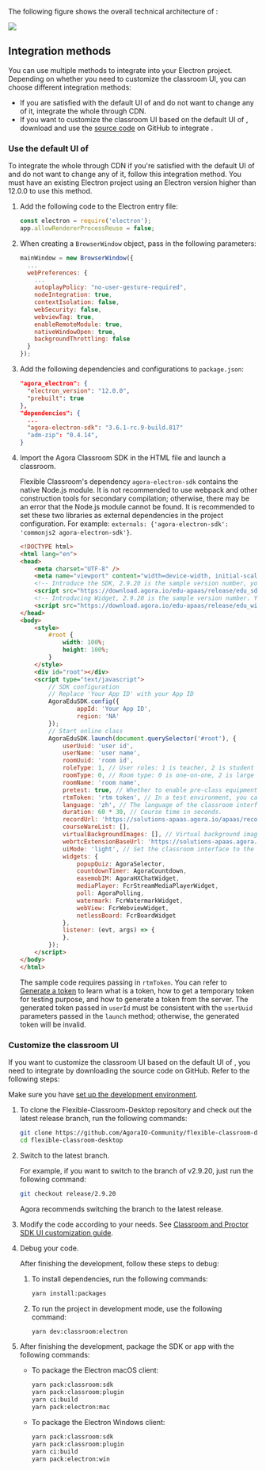 <PlatformWrapper platform="electron">

The following figure shows the overall technical architecture of <Vg k="FC"/>:

![](https://web-cdn.agora.io/docs-files/1653557375318)

## Integration methods

You can use multiple methods to integrate <Vg k="FC"/> into your Electron project. Depending on whether you need to customize the classroom UI, you can choose different integration methods:

- If you are satisfied with the default UI of <Vg k="FC"/> and do not want to change any of it, integrate the whole <Vg k="FC"/> through CDN.
- If you want to customize the classroom UI based on the default UI of <Vg k="FC"/>, download and use the [source code](https://github.com/AgoraIO-Community/flexible-classroom-desktop/tree/release/2.8.13) on GitHub to integrate <Vg k="FC"/>.

<a name="default_ui"></a>

### Use the default UI of <Vg k="FC"/>

To integrate the whole <Vg k="FC"/> through CDN if you're satisfied with the default UI of <Vg k="FC"/> and do not want to change any of it, follow this integration method. You must have an existing Electron project using an Electron version higher than 12.0.0 to use this method.

1. Add the following code to the Electron entry file:

    ```javascript
    const electron = require('electron');
    app.allowRendererProcessReuse = false;
    ```

2. When creating a `BrowserWindow` object, pass in the following parameters:

    ```javascript
    mainWindow = new BrowserWindow({
      ...
      webPreferences: {
        ...
        autoplayPolicy: "no-user-gesture-required",
        nodeIntegration: true,
        contextIsolation: false,
        webSecurity: false,
        webviewTag: true,
        enableRemoteModule: true,
        nativeWindowOpen: true,
        backgroundThrottling: false
      }
    });
    ```

3. Add the following dependencies and configurations to `package.json`:

    ```json
    "agora_electron": {
      "electron_version": "12.0.0",
      "prebuilt": true
    },
    "dependencies": {
      ...
      "agora-electron-sdk": "3.6.1-rc.9-build.817"
      "adm-zip": "0.4.14",
    }
    ```

4. Import the Agora Classroom SDK in the HTML file and launch a classroom.

    <Admonition type="tip" title="Tip">Flexible Classroom's dependency `agora-electron-sdk` contains the native Node.js module. It is not recommended to use webpack and other construction tools for secondary compilation; otherwise, there may be an error that the Node.js module cannot be found. It is recommended to set these two libraries as external dependencies in the project configuration. For example: `externals: {'agora-electron-sdk': 'commonjs2 agora-electron-sdk'}`.    </Admonition>

    ```html
    <!DOCTYPE html>
    <html lang="en">
    <head>
        <meta charset="UTF-8" />
        <meta name="viewport" content="width=device-width, initial-scale=1" />
        <!-- Introduce the SDK, 2.9.20 is the sample version number, you can check the latest version number through the release notes or GitHub warehouse branch -->
        <script src="https://download.agora.io/edu-apaas/release/edu_sdk@2.9.20.bundle.js"></script>
        <!-- Introducing Widget, 2.9.20 is the sample version number. You can check the latest version number through the release notes or GitHub warehouse branch. (Widgets before 2.9.20 are packaged together with the SDK, and there is no need to introduce this library) -->
        <script src="https://download.agora.io/edu-apaas/release/edu_widget@2.9.20.bundle.js"></script>
    </head>
    <body>
        <style>
            #root {
                width: 100%;
                height: 100%;
            }
        </style>
        <div id="root"></div>
        <script type="text/javascript">
            // SDK configuration
            // Replace 'Your App ID' with your App ID
            AgoraEduSDK.config({
                    appId: 'Your App ID',
                    region: 'NA'
            });
            // Start online class
            AgoraEduSDK.launch(document.querySelector('#root'), {
                userUuid: 'user id',
                userName: 'user name',
                roomUuid: 'room id',
                roleType: 1, // User roles: 1 is teacher, 2 is student
                roomType: 0, // Room type: 0 is one-on-one, 2 is large class, and 4 is small class.
                roomName: 'room name',
                pretest: true, // Whether to enable pre-class equipment detection.
                rtmToken: 'rtm token', // In a test environment, you can use a temporary RTM Token; in a production or security environment, it is strongly recommended that you use a server-generated RTM Token.
                language: 'zh', // The language of the classroom interface. If the interface is in English, set it to 'en'.
                duration: 60 * 30, // Course time in seconds.
                recordUrl: 'https://solutions-apaas.agora.io/apaas/record/dev/2.8.0/record_page.html',
                courseWareList: [],
                virtualBackgroundImages: [], // Virtual background image resource list
                webrtcExtensionBaseUrl: 'https://solutions-apaas.agora.io/static', // WebRTC plug-in deployment address
                uiMode: 'light', // Set the classroom interface to the light mode. If you want the interface to be in the dark mode, set it to 'dark'.
                widgets: {
                    popupQuiz: AgoraSelector,
                    countdownTimer: AgoraCountdown,
                    easemobIM: AgoraHXChatWidget,
                    mediaPlayer: FcrStreamMediaPlayerWidget,
                    poll: AgoraPolling,
                    watermark: FcrWatermarkWidget,
                    webView: FcrWebviewWidget,
                    netlessBoard: FcrBoardWidget
                },
                listener: (evt, args) => {
                },
            });
        </script>
    </body>
    </html>
    ```

    The sample code requires passing in `rtmToken`. You can refer to [Generate a <Vg k="MESS" /> token](../reference/manage-agora-account#generate-an-rtm-token) to learn what is a <Vg k="MESS" /> token, how to get a temporary <Vg k="MESS" /> token for testing purpose, and how to generate a <Vg k="MESS" /> token from the server. The generated token passed in `userId` must be consistent with the `userUuid` parameters passed in the `launch` method; otherwise, the generated token will be invalid.

<a name="change_default_ui"></a>

### Customize the classroom UI

If you want to customize the classroom UI based on the default UI of <Vg k="FC"/>, you need to integrate <Vg k="FC"/> by downloading the source code on GitHub. Refer to the following steps:

<div class="alert info">Make sure you have <a href="../get-started/#set-up-the-development-environment">set up the development environment</a>.</div>

1. To clone the Flexible-Classroom-Desktop repository and check out the latest release branch, run the following commands:

   ```bash
   git clone https://github.com/AgoraIO-Community/flexible-classroom-desktop.git
   cd flexible-classroom-desktop
   ```

1. Switch to the latest branch.

    For example, if you want to switch to the branch of v2.9.20, just run the following command:

    ```bash
    git checkout release/2.9.20
    ```

   Agora recommends switching the branch to the latest release.


1. Modify the code according to your needs. See [Classroom and Proctor SDK UI customization guide](../develop/customize-ui).

1. Debug your code.

    After finishing the development, follow these steps to debug:

    1. To install dependencies, run the following commands:

        ```bash
        yarn install:packages
        ```

    2. To run the project in development mode, use the following command:

        ```bash
        yarn dev:classroom:electron
        ```

1. After finishing the development, package the SDK or app with the following commands:

    - To package the Electron macOS client:

        ```bash
        yarn pack:classroom:sdk
        yarn pack:classroom:plugin
        yarn ci:build
        yarn pack:electron:mac
        ```

    - To package the Electron Windows client:

        ```bash
        yarn pack:classroom:sdk
        yarn pack:classroom:plugin
        yarn ci:build
        yarn pack:electron:win
        ```

</PlatformWrapper>